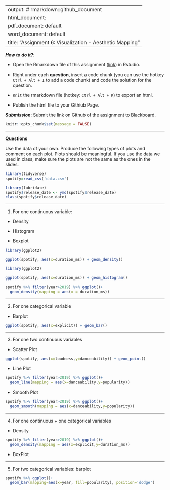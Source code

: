 
---
output: # rmarkdown::github_document
  html_document:
  pdf_document: default
  word_document: default
title: "Assignment 6: Visualization - Aesthetic Mapping"
---

***How to do it?***: 

- Open the Rmarkdown file of this assignment ([link](fa2020_assignment6.Rmd)) in Rstudio. 

- Right under each **question**, insert  a code chunk (you can use the hotkey `Ctrl + Alt + I` to add a code chunk) and code the solution for the question. 

- `Knit` the rmarkdown file (hotkey: `Ctrl + Alt + K`) to export an html.  

-  Publish the html file to your Githiub Page. 

***Submission***: Submit the link on Github of the assignment to Blackboard.

```r
knitr::opts_chunk$set(message = FALSE)
```

-------

**Questions**

Use the data of your own.  Produce the following types of plots and comment on each plot. Plots should be meaningful. If you use the data we used in class, make sure the plots are not the same as the ones in the slides. 

```r
library(tidyverse)
spotify=read_csv('data.csv')
```
```r
library(lubridate)
spotify$release_date <- ymd(spotify$release_date)
class(spotify$release_date)
```

-------

1. For one continuous variable:

- Density

- Histogram 

- Boxplot

```r
library(ggplot2)

ggplot(spotify, aes(x=duration_ms)) + geom_density()

```
```r
library(ggplot2)

ggplot(spotify, aes(x=duration_ms)) + geom_histogram()
```
```r
spotify %>% filter(year>2019) %>% ggplot()+
  geom_density(mapping = aes(x = duration_ms))
```

-------

2. For one categorical variable


- Barplot
```r
ggplot(spotify, aes(x=explicit)) + geom_bar()
```


-------

3. For one two continuous variables

- Scatter Plot
```r
ggplot(spotify, aes(x=loudness,y=danceability)) + geom_point()
```


- Line Plot
```r
spotify %>% filter(year>2019) %>% ggplot()+
  geom_line(mapping = aes(x=danceability,y=popularity))

```


- Smooth Plot
```r
spotify %>% filter(year>2019) %>% ggplot()+
  geom_smooth(mapping = aes(x=danceability,y=popularity))
```

-------

4. For one continuous + one categorical variables

- Density
```r
spotify %>% filter(year>2019) %>% ggplot()+
  geom_density(mapping = aes(x=explicit,y=duration_ms))
```


- BoxPlot

-------

5. For two categorical variables: barplot
```r
spotify %>% ggplot()+
  geom_bar(mapping=aes(x=year, fill=popularity), position='dodge')
```



